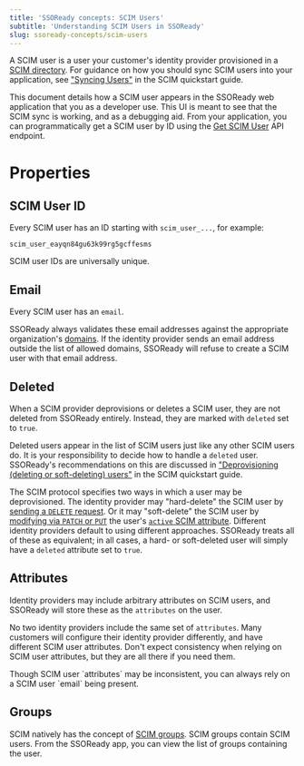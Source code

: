 ```yaml
---
title: 'SSOReady concepts: SCIM Users'
subtitle: 'Understanding SCIM Users in SSOReady'
slug: ssoready-concepts/scim-users
---
```


A SCIM user is a user your customer's identity provider provisioned in a [SCIM
directory](/docs/ssoready-concepts/scim-directories). For guidance on how you
should sync SCIM users into your application, see ["Syncing
Users"](/docs/scim/scim-quickstart#syncing-users) in the SCIM
quickstart guide.

This document details how a SCIM user appears in the SSOReady web application
that you as a developer use. This UI is meant to see that the SCIM sync is
working, and as a debugging aid. From your application, you can programmatically
get a SCIM user by ID using the [Get SCIM
User](/docs/api-reference/scim/get-scim-user) API endpoint.

# Properties

## SCIM User ID

Every SCIM user has an ID starting with `scim_user_...`, for example:

```
scim_user_eayqn84gu63k99rg5gcffesms
```

SCIM user IDs are universally unique.

## Email

Every SCIM user has an `email`.

SSOReady always validates these email addresses against the appropriate
organization's [domains](/docs/ssoready-concepts/organizations#domains). If the
identity provider sends an email address outside the list of allowed domains,
SSOReady will refuse to create a SCIM user with that email address.

## Deleted

When a SCIM provider deprovisions or deletes a SCIM user, they are not deleted
from SSOReady entirely. Instead, they are marked with `deleted` set to `true`.

Deleted users appear in the list of SCIM users just like any other SCIM users
do. It is your responsibility to decide how to handle a `deleted` user.
SSOReady's recommendations on this are discussed in ["Deprovisioning (deleting
or soft-deleting)
users"](/docs/scim/scim-quickstart#deprovisioning-deleting-or-soft-deleting-users)
in the SCIM quickstart guide.

The SCIM protocol specifies two ways in which a user may be deprovisioned. The
identity provider may "hard-delete" the SCIM user by [sending a `DELETE`
request](https://datatracker.ietf.org/doc/html/rfc7644#section-3.6). Or it may "soft-delete" the SCIM user by
[modifying via `PATCH` or `PUT`](https://datatracker.ietf.org/doc/html/rfc7644#section-3.5) the
user's
[`active` SCIM
attribute](https://datatracker.ietf.org/doc/html/rfc7643#section-4.1.1).
Different identity providers default to using different approaches. SSOReady
treats all of these as equivalent; in all cases, a hard- or soft-deleted user
will simply have a `deleted` attribute set to `true`.

## Attributes

Identity providers may include arbitrary attributes on SCIM users, and SSOReady
will store these as the `attributes` on the user.

No two identity providers include the same set of `attributes`. Many customers
will configure their identity provider differently, and have different SCIM user
attributes. Don't expect consistency when relying on SCIM user attributes, but
they are all there if you need them.

<Note>
Though SCIM user `attributes` may be inconsistent, you can always rely on a SCIM
user `email` being present.
</Note>

## Groups

SCIM natively has the concept of [SCIM
groups](/docs/ssoready-concepts/scim-groups). SCIM groups contain SCIM users.
From the SSOReady app, you can view the list of groups containing the user.
